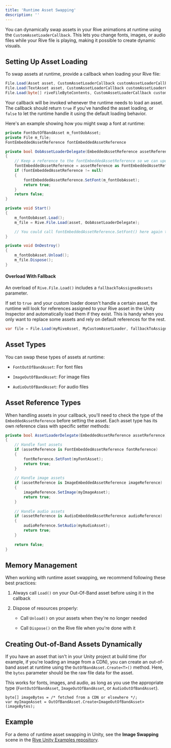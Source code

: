 ```yaml
---
title: 'Runtime Asset Swapping'
description: ''
---
```


You can dynamically swap assets in your Rive animations at runtime using the `CustomAssetLoaderCallback`. This lets you change fonts, images, or audio files while your Rive file is playing, making it possible to create dynamic visuals.

## Setting Up Asset Loading

To swap assets at runtime, provide a callback when loading your Rive file:

```csharp
File.Load(Asset asset, CustomAssetLoaderCallback customAssetLoaderCallback);
File.Load(TextAsset asset, CustomAssetLoaderCallback customAssetLoaderCallback);
File.Load(byte[] riveFileByteContents, CustomAssetLoaderCallback customAssetLoaderCallback);
```

Your callback will be invoked whenever the runtime needs to load an asset. The callback should return `true` if you've handled the asset loading, or `false` to let the runtime handle it using the default loading behavior.

Here's an example showing how you might swap a font at runtime:

```csharp
private FontOutOfBandAsset m_fontOobAsset;
private File m_file;
FontEmbeddedAssetReference fontEmbeddedAssetReference

private bool OobAssetLoaderDelegate(EmbeddedAssetReference assetReference)
{
    // Keep a reference to the fontEmbeddedAssetReference so we can update the font again later
    fontEmbeddedAssetReference = assetReference as FontEmbeddedAssetReference;
    if (fontEmbeddedAssetReference != null)
    {
        fontEmbeddedAssetReference.SetFont(m_fontOobAsset);
        return true;
    }
    return false;
}

private void Start()
{    
    m_fontOobAsset.Load();  
    m_file = Rive.File.Load(asset, OobAssetLoaderDelegate);

    // You could call fontEmbeddedAssetReference.SetFont() here again to change the font
}

private void OnDestroy()
{  
    m_fontOobAsset.Unload();  
    m_file.Dispose();
}
```

#### Overload With Fallback

An overload of `Rive.File.Load()` includes a `fallbackToAssignedAssets` parameter.

If set to `true `and your custom loader doesn't handle a certain asset, the runtime will look for references assigned to your Rive asset in the Unity Inspector and automatically load them if they exist. This is handy when you only want to replace some assets and rely on default references for the rest.

```csharp
var file = File.Load(myRiveAsset, MyCustomAssetLoader, fallbackToAssignedAssets: true);
```

## Asset Types

You can swap these types of assets at runtime:

* `FontOutOfBandAsset`: For font files

* `ImageOutOfBandAsset`: For image files

* `AudioOutOfBandAsset`: For audio files

## Asset Reference Types

When handling assets in your callback, you'll need to check the type of the `EmbeddedAssetReference` before setting the asset. Each asset type has its own reference class with specific setter methods:

```csharp
private bool AssetLoaderDelegate(EmbeddedAssetReference assetReference)
{
    // Handle font assets
    if (assetReference is FontEmbeddedAssetReference fontReference)
    {
        fontReference.SetFont(myFontAsset);
        return true;
    }
    
    // Handle image assets
    if (assetReference is ImageEmbeddedAssetReference imageReference)
    {
        imageReference.SetImage(myImageAsset);
        return true;
    }
    
    // Handle audio assets
    if (assetReference is AudioEmbeddedAssetReference audioReference)
    {
        audioReference.SetAudio(myAudioAsset);
        return true;
    }
    
    return false;
}
```

## Memory Management

When working with runtime asset swapping, we recommend following these best practices:

1. Always call `Load()` on your Out-Of-Band asset before using it in the callback

2. Dispose of resources properly:

   * Call `Unload()` on your assets when they're no longer needed

   * Call `Dispose()` on the Rive file when you're done with it

## Creating Out-of-Band Assets Dynamically

If you have an asset that isn't in your Unity project at build time (for example, if you're loading an image from a CDN), you can create an out-of-band asset at runtime using the `OutOfBandAsset.Create<T>()` method.  Here, the `bytes` parameter should be the raw file data for the asset.

This works for fonts, images, and audio, as long as you use the appropriate type (`FontOutOfBandAsset`, `ImageOutOfBandAsset`, or `AudioOutOfBandAsset`).

```
byte[] imageBytes = /* fetched from a CDN or elsewhere */;
var myImageAsset = OutOfBandAsset.Create<ImageOutOfBandAsset>(imageBytes);
```

## Example

For a demo of runtime asset swapping in Unity, see the **Image Swapping** scene in the [Rive Unity Examples repository](https://github.com/rive-app/rive-unity-examples).